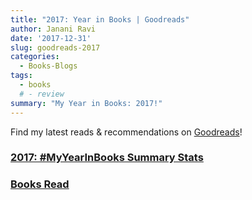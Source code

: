 ```yaml
---
title: "2017: Year in Books | Goodreads"
author: Janani Ravi
date: '2017-12-31'
slug: goodreads-2017
categories:
  - Books-Blogs
tags:
  - books
  # - review
summary: "My Year in Books: 2017!"
---
```

Find my latest reads & recommendations on [Goodreads](//goodreads.com/jananiravi)!

### [2017: #MyYearInBooks Summary Stats](https://www.goodreads.com/user/year_in_books/2017/1671098)
[//]: # ![](/post/2018-01-01-goodreads-2017_files/20180101-goodreads-part1.png){width=450px height=450px}

### [Books Read](https://www.goodreads.com/review/list/1671098-janani-ravi?shelf=2017-reads)
[//]: # ![](/post/2018-01-01-goodreads-2017_files/2017-goodreads-part2.png){width=100% height=100%}

